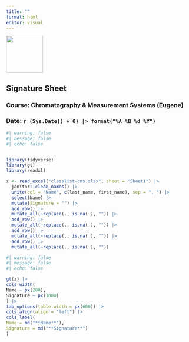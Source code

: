 ```yaml
---
title: ""
format: html
editor: visual
---
```


![](logo.jpg){.absolute top="0" right="0" width="100" height="100"}

## Signature Sheet

### Course: Chromatography & Measurement Systems (Eugene)

### Date: `r (Sys.Date() + 0) |> format("%A %B %d %Y")`

```r
#| warning: false
#| message: false
#| echo: false


library(tidyverse)
library(gt)
library(readxl)

z <- read_excel("classlist-cms.xlsx", sheet = "Sheet1") |>
  janitor::clean_names() |> 
  unite(col = "Name", c(last_name, first_name), sep = ", ") |> 
  select(Name) |> 
  mutate(Signature = "") |> 
  add_row() |> 
  mutate_all(~replace(., is.na(.), "")) |> 
  add_row() |> 
  mutate_all(~replace(., is.na(.), "")) |> 
  add_row() |> 
  mutate_all(~replace(., is.na(.), "")) |> 
  add_row() |> 
  mutate_all(~replace(., is.na(.), ""))


```

```r
#| warning: false
#| message: false
#| echo: false

gt(z) |> 
cols_width(
Name ~ px(200),
Signature ~ px(1000)
) |> 
tab_options(table.width = px(600)) |> 
cols_align(align = "left") |> 
cols_label(
Name = md("**Name**"),
Signature = md("**Signature**")
)

```
